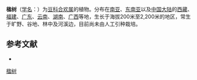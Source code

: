 {{Speciesbox
| name = 楹树
| status = 
| status_system = 
| image =
| genus = Albizia
| species = chinensis
| authority = (Osbeck.) Merr.
}}

'''楹树'''（[[学名|学名]]：{{lang|la|''Albizia chinensis''}}）为[[豆科|豆科]][[合欢属|合欢属]]的植物。分布在[[南亚|南亚]]、[[东南亚|东南亚]]以及[[中国大陆|中国大陆]]的[[西藏|西藏]]、[[福建|福建]]、[[广东|广东]]、[[云南|云南]]、[[湖南|湖南]]、[[广西|广西]]等地，生长于海拔200米至2,200米的地区，常生于旷野、谷地、林中及河溪边，目前尚未由人工引种栽培。

== 参考文献 ==
<div class="references-small">
* {{cite web| url =http://www.bioinfo.cn/db05/KmzwSpecies.php?action=view&id=13535| title =楹树| work =《中国高等植物数据库全库》| publisher =中国科学院微生物研究所| author =昆明植物研究所| accessdate =2009-02-24| deadurl =yes| archiveurl =https://web.archive.org/web/20160305061404/http://www.bioinfo.cn/db05/KmzwSpecies.php?action=view&id=13535| archivedate =2016-03-05}}
</div>
{{Taxonbar|from=Q4201565}}

[[Category:合欢属|楹树]]


{{植物小作品}}